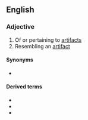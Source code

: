 ==English==

===Adjective===
{{head|en|adjective}}
# Of or pertaining to [[artifacts]]
# Resembling an [[artifact]]

====Synonyms====
* {{l|en|artifactitious}}

====Derived terms====
* {{l|en|artifactually}}
* {{l|en|artifactuality}}
* {{l|en|artifactualize}}